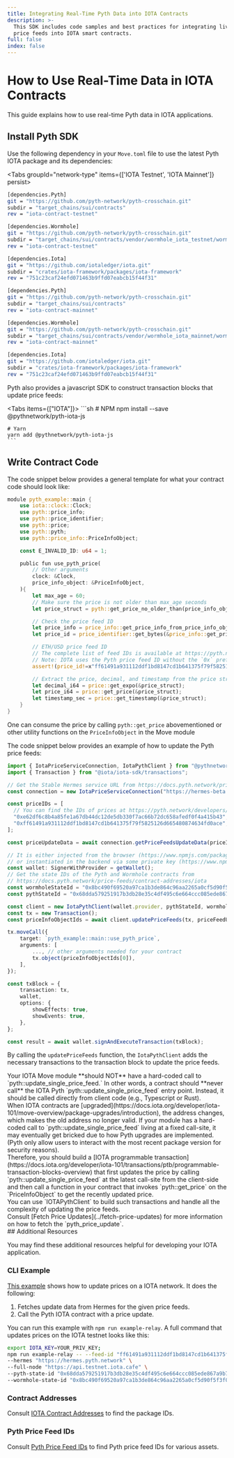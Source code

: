 ```yaml
---
title: Integrating Real-Time Pyth Data into IOTA Contracts
description: >-
  This SDK includes code samples and best practices for integrating live Pyth
  price feeds into IOTA smart contracts.
full: false
index: false
---
```


# How to Use Real-Time Data in IOTA Contracts

This guide explains how to use real-time Pyth data in IOTA applications.

## Install Pyth SDK

Use the following dependency in your `Move.toml` file to use the latest Pyth IOTA package and its dependencies:

<Tabs groupId="network-type" items={['IOTA Testnet', 'IOTA Mainnet']} persist>
<Tab>

```sh copy
[dependencies.Pyth]
git = "https://github.com/pyth-network/pyth-crosschain.git"
subdir = "target_chains/sui/contracts"
rev = "iota-contract-testnet"

[dependencies.Wormhole]
git = "https://github.com/pyth-network/pyth-crosschain.git"
subdir = "target_chains/sui/contracts/vendor/wormhole_iota_testnet/wormhole"
rev = "iota-contract-testnet"

[dependencies.Iota]
git = "https://github.com/iotaledger/iota.git"
subdir = "crates/iota-framework/packages/iota-framework"
rev = "751c23caf24efd071463b9ffd07eabcb15f44f31"
```

</Tab>
<Tab>

```sh copy
[dependencies.Pyth]
git = "https://github.com/pyth-network/pyth-crosschain.git"
subdir = "target_chains/sui/contracts"
rev = "iota-contract-mainnet"

[dependencies.Wormhole]
git = "https://github.com/pyth-network/pyth-crosschain.git"
subdir = "target_chains/sui/contracts/vendor/wormhole_iota_mainnet/wormhole"
rev = "iota-contract-mainnet"

[dependencies.Iota]
git = "https://github.com/iotaledger/iota.git"
subdir = "crates/iota-framework/packages/iota-framework"
rev = "751c23caf24efd071463b9ffd07eabcb15f44f31"
```

</Tab>
</Tabs>

Pyth also provides a javascript SDK to construct transaction blocks that update price feeds:

<Tabs items={["IOTA"]}>
  <Tab>
    ```sh
    # NPM
    npm install --save @pythnetwork/pyth-iota-js

    # Yarn
    yarn add @pythnetwork/pyth-iota-js
    ```

  </Tab>
</Tabs>

## Write Contract Code

The code snippet below provides a general template for what your contract code should look like:

```rust {18} copy
module pyth_example::main {
    use iota::clock::Clock;
    use pyth::price_info;
    use pyth::price_identifier;
    use pyth::price;
    use pyth::pyth;
    use pyth::price_info::PriceInfoObject;

    const E_INVALID_ID: u64 = 1;

    public fun use_pyth_price(
        // Other arguments
        clock: &Clock,
        price_info_object: &PriceInfoObject,
    ){
        let max_age = 60;
        // Make sure the price is not older than max_age seconds
        let price_struct = pyth::get_price_no_older_than(price_info_object,clock, max_age);

        // Check the price feed ID
        let price_info = price_info::get_price_info_from_price_info_object(price_info_object);
        let price_id = price_identifier::get_bytes(&price_info::get_price_identifier(&price_info));

        // ETH/USD price feed ID
        // The complete list of feed IDs is available at https://pyth.network/developers/price-feed-ids
        // Note: IOTA uses the Pyth price feed ID without the `0x` prefix.
        assert!(price_id!=x"ff61491a931112ddf1bd8147cd1b641375f79f5825126d665480874634fd0ace", E_INVALID_ID);

        // Extract the price, decimal, and timestamp from the price struct and use them
        let decimal_i64 = price::get_expo(&price_struct);
        let price_i64 = price::get_price(&price_struct);
        let timestamp_sec = price::get_timestamp(&price_struct);
    }
}
```

One can consume the price by calling `pyth::get_price` abovementioned or other utility functions on the `PriceInfoObject` in the Move module

The code snippet below provides an example of how to update the Pyth price feeds:

```ts copy
import { IotaPriceServiceConnection, IotaPythClient } from "@pythnetwork/pyth-iota-js";
import { Transaction } from "@iota/iota-sdk/transactions";

// Get the Stable Hermes service URL from https://docs.pyth.network/price-feeds/api-instances-and-providers/hermes
const connection = new IotaPriceServiceConnection("https://hermes-beta.pyth.network");

const priceIDs = [
  // You can find the IDs of prices at https://pyth.network/developers/price-feed-ids
  "0xe62df6c8b4a85fe1a67db44dc12de5db330f7ac66b72dc658afedf0f4a415b43", // BTC/USD price ID
  "0xff61491a931112ddf1bd8147cd1b641375f79f5825126d665480874634fd0ace", // ETH/USD price ID
];

const priceUpdateData = await connection.getPriceFeedsUpdateData(priceIDs);

// It is either injected from the browser (https://www.npmjs.com/package/@iota/dapp-kit)
// or instantiated in the backend via some private key (https://www.npmjs.com/package/@iota/iota-sdk)
const wallet: SignerWithProvider = getWallet();
// Get the state IDs of the Pyth and Wormhole contracts from
// https://docs.pyth.network/price-feeds/contract-addresses/iota
const wormholeStateId = "0x8bc490f69520a97ca1b3de864c96aa2265a0cf5d90f5f3f016b2eddf0cf2af2b";
const pythStateId = "0x68dda579251917b3db28e35c4df495c6e664ccc085ede867a9b773c8ebedc2c1";

const client = new IotaPythClient(wallet.provider, pythStateId, wormholeStateId);
const tx = new Transaction();
const priceInfoObjectIds = await client.updatePriceFeeds(tx, priceFeedUpdateData, priceIDs);

tx.moveCall({
    target: `pyth_example::main::use_pyth_price`,
    arguments: [
        ..., // other arguments needed for your contract
        tx.object(priceInfoObjectIds[0]),
    ],
});

const txBlock = {
    transaction: tx,
    wallet,
    options: {
        showEffects: true,
        showEvents: true,
    },
};

const result = await wallet.signAndExecuteTransaction(txBlock);
```

By calling the `updatePriceFeeds` function, the `IotaPythClient` adds the necessary transactions to the transaction block to update the price feeds.

<InfoBox variant="warning">

<div>
  Your IOTA Move module **should NOT** have a hard-coded call to
  `pyth::update_single_price_feed.` In other words, a contract should **never
  call** the IOTA Pyth `pyth::update_single_price_feed` entry point. Instead, it
  should be called directly from client code (e.g., Typescript or Rust).
</div>

<div>
  When IOTA contracts are
  [upgraded](https://docs.iota.org/developer/iota-101/move-overview/package-upgrades/introduction),
  the address changes, which makes the old address no longer valid. If your
  module has a hard-coded call to `pyth::update_single_price_feed` living at a
  fixed call-site, it may eventually get bricked due to how Pyth upgrades are
  implemented. (Pyth only allow users to interact with the most recent package
  version for security reasons).
</div>

<div>
  Therefore, you should build a [IOTA programmable
  transaction](https://docs.iota.org/developer/iota-101/transactions/ptb/programmable-transaction-blocks-overview)
  that first updates the price by calling `pyth::update_single_price_feed` at
  the latest call-site from the client-side and then call a function in your
  contract that invokes `pyth::get_price` on the `PriceInfoObject` to get the
  recently updated price.
</div>
<div>
  You can use `IOTAPythClient` to build such transactions and handle all the
  complexity of updating the price feeds.
</div>

<div>
  Consult [Fetch Price Updates](../fetch-price-updates) for more information on
  how to fetch the `pyth_price_update`.
</div>

</InfoBox>
## Additional Resources

You may find these additional resources helpful for developing your IOTA application.

### CLI Example

[This example](https://github.com/pyth-network/pyth-crosschain/tree/main/target_chains/iota/cli) shows how to update prices on a IOTA network. It does the following:

1. Fetches update data from Hermes for the given price feeds.
1. Call the Pyth IOTA contract with a price update.

You can run this example with `npm run example-relay`. A full command that updates prices on the IOTA testnet looks like this:

```bash
export IOTA_KEY=YOUR_PRIV_KEY;
npm run example-relay -- --feed-id "ff61491a931112ddf1bd8147cd1b641375f79f5825126d665480874634fd0ace" \
--hermes "https://hermes.pyth.network" \
--full-node "https://api.testnet.iota.cafe" \
--pyth-state-id "0x68dda579251917b3db28e35c4df495c6e664ccc085ede867a9b773c8ebedc2c1" \
--wormhole-state-id "0x8bc490f69520a97ca1b3de864c96aa2265a0cf5d90f5f3f016b2eddf0cf2af2b"
```

### Contract Addresses

Consult [IOTA Contract Addresses](../contract-addresses/iota) to find the package IDs.

### Pyth Price Feed IDs

Consult [Pyth Price Feed IDs](https://pyth.network/developers/price-feed-ids) to find Pyth price feed IDs for various assets.

